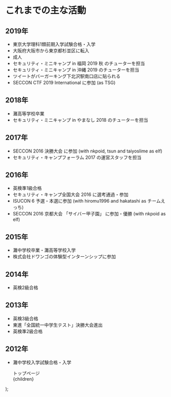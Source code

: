 
# これまでの主な活動

## 2019年

* 東京大学理科1類前期入学試験合格・入学
* 大阪府大阪市から東京都杉並区に転入
* 成人
* <OpenIconLink href='https://www.security-camp.or.jp/minicamp/fukuoka2019a.html'>セキュリティ・ミニキャンプ in 福岡 2019 秋</OpenIconLink> のチューターを担当
* <OpenIconLink href='https://www.security-camp.or.jp/minicamp/okinawa2019.html'>セキュリティ・ミニキャンプ in 沖縄 2019</OpenIconLink> のチューターを担当
* <OpenIconLink href='https://twitter.com/hideo54/status/1130030449638559744'>ツイート</OpenIconLink>がバーガーキング下北沢駅南口店に<OpenIconLink href='https://twitter.com/hideo54/status/1204218275233558528'>貼られる</OpenIconLink>
* <OpenIconLink href='https://www.seccon.jp/2019/akihabara/#ctf'>SECCON CTF 2019 International</OpenIconLink> に参加 (as TSG)

## 2018年

* 灘高等学校卒業
* <OpenIconLink href='https://www.security-camp.or.jp/minicamp/yamanashi2018.html'>セキュリティ・ミニキャンプ in やまなし 2018</OpenIconLink> のチューターを担当

## 2017年
* <OpenIconLink href='http://2016.seccon.jp/news/#140'>SECCON 2016 決勝大会</OpenIconLink> に参加 (with nkpoid, tsun and taiyoslime as elf)
* <OpenIconLink href='https://www.ipa.go.jp/jinzai/camp/2016/forum2017.html'>セキュリティ・キャンプフォーラム 2017</OpenIconLink> の運営スタッフを担当

## 2016年

* 英検準1級合格
* <OpenIconLink href='https://www.ipa.go.jp/jinzai/camp/2016/zenkoku2016.html'>セキュリティ・キャンプ全国大会 2016</OpenIconLink> に選考通過・参加
* <OpenIconLink href='http://isucon.net/archives/48465737.html'>ISUCON 6</OpenIconLink> 予選・本選に参加 (with hiromu1996 and hakatashi as チームえっち)
* <OpenIconLink href='http://2016.seccon.jp/news/#121'>SECCON 2016 京都大会 「サイバー甲子園」</OpenIconLink> に参加・優勝 (with nkpoid as elf)

## 2015年

* 灘中学校卒業・灘高等学校入学
* 株式会社ドワンゴの体験型インターンシップに参加

## 2014年

* 英検2級合格

## 2013年

* 英検3級合格
* 東進「全国統一中学生テスト」決勝大会進出
* 英検準2級合格

## 2012年

* 灘中学校入学試験合格・入学

    <Layout title='活動 | hideo54.com'>
        <nav style={{ margin: '1em 0' }}>
            <GoBackIconLink href='/'>トップページ</GoBackIconLink>
        </nav>
        {children}
    </Layout>
);
